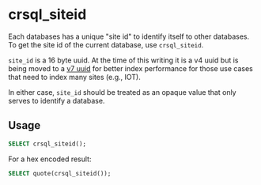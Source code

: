 # crsql_siteid

Each databases has a unique "site id" to identify itself to other databases. To get the site id of the current database, use `crsql_siteid`.

`site_id` is a 16 byte uuid. At the time of this writing it is a v4 uuid but is being moved to a [v7 uuid](https://www.ietf.org/archive/id/draft-peabody-dispatch-new-uuid-format-01.html#name-uuidv7-layout-and-bit-order) for better index performance for those use cases that need to index many sites (e.g., IOT).

In either case, `site_id` should be treated as an opaque value that only serves to identify a database.

## Usage

```sql
SELECT crsql_siteid();
```

For a hex encoded result:

```sql
SELECT quote(crsql_siteid());
```
